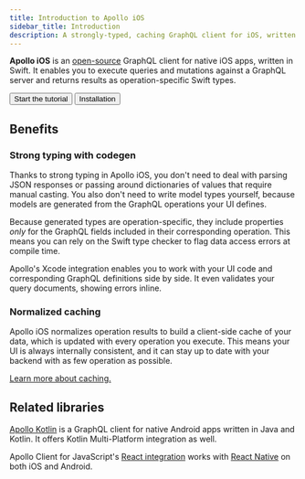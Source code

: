 ```yaml
---
title: Introduction to Apollo iOS
sidebar_title: Introduction
description: A strongly-typed, caching GraphQL client for iOS, written in Swift
---
```



**Apollo iOS** is an [open-source](https://github.com/apollographql/apollo-ios) GraphQL client for native iOS apps, written in Swift. It enables you to execute queries and mutations against a GraphQL server and returns results as operation-specific Swift types.

<p>
  <Button
    colorScheme="indigo"
    as={Link}
    to="./tutorial/tutorial-introduction/"
    mr="4"
  >
    Start the tutorial
  </Button>
  <Button
    as={Link}
    to="./installation/"
  >
    Installation
  </Button>
</p>

## Benefits

### Strong typing with codegen

Thanks to strong typing in Apollo iOS, you don't need to deal with parsing JSON responses or passing around dictionaries of values that require manual casting. You also don't need to write model types yourself, because models are generated from the GraphQL operations your UI defines.

Because generated types are operation-specific, they include properties _only_ for the GraphQL fields included in their corresponding operation. This means you can rely on the Swift type checker to flag data access errors at compile time.

Apollo's Xcode integration enables you to work with your UI code and corresponding GraphQL definitions side by side. It even validates your query documents, showing errors inline.

### Normalized caching

Apollo iOS normalizes operation results to build a client-side cache of your data, which is updated with every operation you execute. This means your UI is always internally consistent, and it can stay up to date with your backend with as few operation as possible.

[Learn more about caching.](./caching/)

## Related libraries

[Apollo Kotlin](https://www.apollographql.com/docs/kotlin/) is a GraphQL client for native Android apps written in Java and Kotlin. It offers Kotlin Multi-Platform integration as well.

Apollo Client for JavaScript's [React integration](https://apollographql.com/docs/react) works with [React Native](https://facebook.github.io/react-native/) on both iOS and Android.
